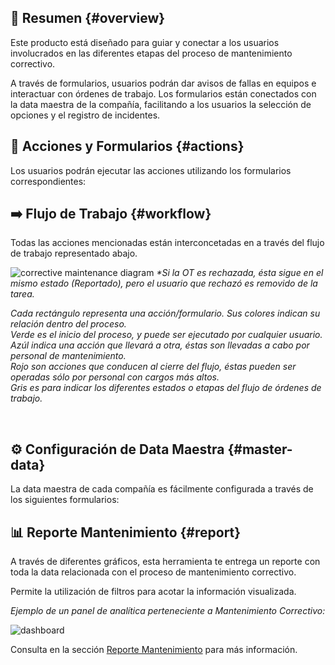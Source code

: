 
## 📌 Resumen {#overview}

Este producto está diseñado para guiar y conectar a los usuarios involucrados en las diferentes etapas del proceso de mantenimiento correctivo. 

A través de formularios, usuarios podrán dar avisos de fallas en equipos e interactuar con órdenes de trabajo. Los formularios están conectados con la data maestra de la compañía, facilitando a los usuarios la selección de opciones y el registro de incidentes.


## 🔧 Acciones y Formularios {#actions}
Los usuarios podrán ejecutar las acciones utilizando los formularios correspondientes:

<Related/>

## ➡️ Flujo de Trabajo {#workflow}
Todas las acciones mencionadas están interconcetadas en a través del flujo de trabajo representado abajo.

<div className="img_sizing">

![corrective maintenance diagram](/img/productos_es/product_cm_diagram.png)
_*Si la OT es rechazada, ésta sigue en el mismo estado (Reportado), pero el usuario que rechazó es removido de la tarea._  

_Cada rectángulo representa una acción/formulario. Sus colores indican su relación dentro del proceso.  <br/><span className="badge badge--success">Verde</span> es el inicio del proceso, y puede ser ejecutado por cualquier usuario. <br/><span className="badge badge--info">Azúl</span> indica una acción que llevará a otra, éstas son llevadas a cabo por personal de mantenimiento. <br/><span className="badge badge--danger">Rojo</span> son acciones que conducen al cierre del flujo, éstas pueden ser operadas sólo por personal con cargos más altos. <br/><span className="badge badge--secondary">Gris</span> es para indicar los diferentes estados o etapas del flujo de órdenes de trabajo._


</div> 



## ⚙️ Configuración de Data Maestra {#master-data}

La data maestra de cada compañía es fácilmente configurada a través de los siguientes formularios:

<Configuration/>

## 📊 Reporte Mantenimiento {#report}
A través de diferentes gráficos, esta herramienta te entrega un reporte con toda la data relacionada con el proceso de mantenimiento correctivo. 

Permite la utilización de filtros para acotar la información visualizada.

_Ejemplo de un panel de analítica perteneciente a Mantenimiento Correctivo:_

<div className="align-center">

![dashboard](/img/productos_es/product_cm_dashboard_preview.png)

</div>

Consulta en la sección [Reporte Mantenimiento](/docs/products/corrective_maintenance/reports/overview) para más información.